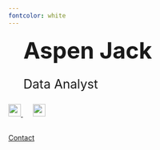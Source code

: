 ```yaml
---
fontcolor: white 
---
```

#### {.test}
<style>
    body {
    background-image: url("/website-background.jpeg");
    background-size: cover;
    background-repeat: no-repeat;
    /*background-position: center center;*/
    /*background-attachment: fixed;*/
  }
</style>

<p style="display:inline; font-size: 45px; padding-left: 30px; font-weight: bold">Aspen Jack</p>
<br>
<p style="font-size: 25px; padding-left: 30px">Data Analyst</p>


<a href = "https://github.com/aspenjack" > <i class="fa fa-github" style="display: inline; color: white"></i>
![](https://github.githubassets.com/assets/GitHub-Mark-ea2971cee799.png){.github width="25"}
<a href = "https://www.linkedin.com/in/aspenjack" > <i class="fa fa-linkedin" style="padding: 10px; display: inline; color: white"></i>
![](https://uxwing.com/wp-content/themes/uxwing/download/brands-and-social-media/linkedin-app-white-icon.png){.linkedin width="25"}


<br> [Contact](contact.qmd){.btn .btn-outline-success .btn role="button"}